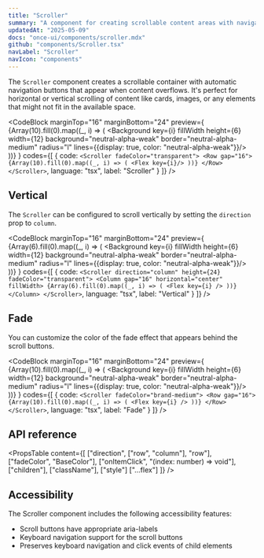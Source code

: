 ```yaml
---
title: "Scroller"
summary: "A component for creating scrollable content areas with navigation buttons."
updatedAt: "2025-05-09"
docs: "once-ui/components/scroller.mdx"
github: "components/Scroller.tsx"
navLabel: "Scroller"
navIcon: "components"
---
```


The `Scroller` component creates a scrollable container with automatic navigation buttons that appear when content overflows. It's perfect for horizontal or vertical scrolling of content like cards, images, or any elements that might not fit in the available space.

<CodeBlock
  marginTop="16"
  marginBottom="24"
  preview={
    <Scroller fadeColor="transparent">
      <Row gap="16">
        {Array(10).fill(0).map((_, i) => (
          <Background
            key={i}
            fillWidth
            height={6}
            width={12}
            background="neutral-alpha-weak"
            border="neutral-alpha-medium" radius="l"
            lines={{display: true, color: "neutral-alpha-weak"}}/>
        ))}
      </Row>
    </Scroller>
  }
  codes={[
    {
      code:
`<Scroller fadeColor="transparent">
    <Row gap="16">
      {Array(10).fill(0).map((_, i) => (
        <Flex key={i}/>
      ))}
    </Row>
</Scroller>`,
      language: "tsx",
      label: "Scroller"
    }
  ]}
/>

## Vertical

The `Scroller` can be configured to scroll vertically by setting the `direction` prop to `column`.

<CodeBlock
  marginTop="16"
  marginBottom="24"
  preview={
    <Scroller direction="column" height={24} fadeColor="transparent">
      <Column gap="16" horizontal="center" fillWidth>
        {Array(6).fill(0).map((_, i) => (
          <Background
            key={i}
            fillWidth
            height={6}
            width={12}
            background="neutral-alpha-weak"
            border="neutral-alpha-medium" radius="l"
            lines={{display: true, color: "neutral-alpha-weak"}}/>
        ))}
      </Column>
    </Scroller>
  }
  codes={[
    {
      code:
`<Scroller direction="column" height={24} fadeColor="transparent">
    <Column gap="16" horizontal="center" fillWidth>
      {Array(6).fill(0).map((_, i) => (
        <Flex key={i} />
      ))}
    </Column>
</Scroller>`,
      language: "tsx",
      label: "Vertical"
    }
  ]}
/>

## Fade

You can customize the color of the fade effect that appears behind the scroll buttons.

<CodeBlock
  marginTop="16"
  marginBottom="24"
  preview={
    <Scroller fadeColor="brand-medium">
      <Row gap="16">
        {Array(10).fill(0).map((_, i) => (
          <Background
            key={i}
            fillWidth
            height={6}
            width={12}
            background="neutral-alpha-weak"
            border="neutral-alpha-medium" radius="l"
            lines={{display: true, color: "neutral-alpha-weak"}}/>
        ))}
      </Row>
    </Scroller>
  }
  codes={[
    {
      code:
`<Scroller fadeColor="brand-medium">
    <Row gap="16">
      {Array(10).fill(0).map((_, i) => (
        <Flex key={i} />
      ))}
    </Row>
</Scroller>`,
      language: "tsx",
      label: "Fade"
    }
  ]}
/>

## API reference

<PropsTable
  content={[
    ["direction", ["row", "column"], "row"],
    ["fadeColor", "BaseColor"],
    ["onItemClick", "(index: number) => void"],
    ["children"],
    ["className"],
    ["style"]
    ["...flex"]
  ]}
/>

## Accessibility

The Scroller component includes the following accessibility features:

- Scroll buttons have appropriate aria-labels
- Keyboard navigation support for the scroll buttons
- Preserves keyboard navigation and click events of child elements